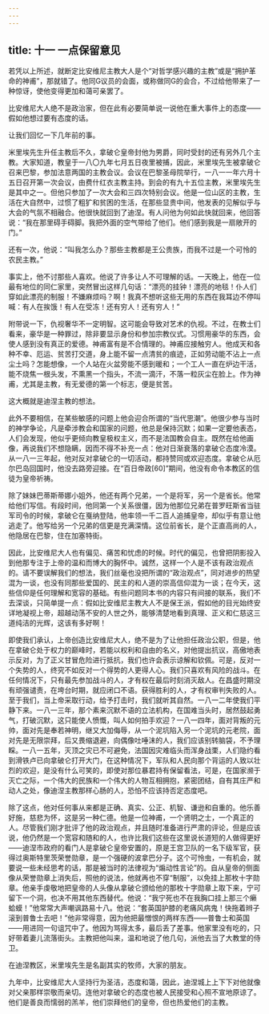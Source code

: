 ```yaml
---
---
---
```

title: 十一 一点保留意见
---




若凭以上所述，就断定比安维尼主教大人是个“对哲学感兴趣的主教”或是“拥护革命的神甫”，那就错了。他同G议员的会面，或称做同G的会合，不过给他带来了一种惊讶，使他变得更加和蔼可亲罢了。

比安维尼大人绝不是政治家，但在此有必要简单说一说他在重大事件上的态度——假如他想过要有态度的话。

让我们回忆一下几年前的事。

米里埃先生升任主教后不久，拿破仑皇帝封他为男爵，同时受封的还有另外几个主教。大家知道，教皇于一八〇九年七月五日夜里被捕，因此，米里埃先生被拿破仑召来巴黎，参加法意两国的主教会议。会议在巴黎圣母院举行，一八一一年六月十五日召开第一次会议，由费什红衣主教主持。到会的有九十五位主教，米里埃先生是其中之一。但他只参加了一次大会和三四次特别会议。他是一位山区的主教，生活在大自然中，过惯了粗犷和贫困的生活，在那些显贵中间，他发表的见解似乎与大会的气氛不相融合。他很快就回到了迪涅。有人问他为何如此快就回来，他回答说：“我在那里碍手碍脚。我把外面的空气带给了他们。他们感到我是一扇敞开的门。”

还有一次，他说：“叫我怎么办？那些主教都是王公贵族，而我不过是一个可怜的农民主教。”

事实上，他不讨那些人喜欢。他说了许多让人不可理解的话。一天晚上，他在一位最有地位的同仁家里，突然冒出这样几句话：“漂亮的挂钟！漂亮的地毯！仆人们穿如此漂亮的制服！不嫌麻烦吗？啊！我真不想听这些无用的东西在我耳边不停叫喊：有人在挨饿！有人在受冻！还有穷人！还有穷人！”

附带说一下，仇视奢华不一定明智。这可能会导致对艺术的仇视。不过，在教士们看来，豪华是一种罪过，除非要显示身份和参加宗教仪式。习惯用豪华的东西，会使人感到没有真正的爱德。神甫富有是不合情理的。神甫应接触穷人。他成天和各种不幸、厄运、贫苦打交道，身上能不留一点清贫的痕迹，正如劳动能不沾上一点尘土吗？怎能想像，一个人站在火盆旁能不感到暖和；一个工人一直在炉边干活，能不烧焦一根头发，不熏黑一个指头，不流一滴汗，不落一粒灰尘在脸上。作为神甫，尤其是主教，有无爱德的第一个标志，便是贫苦。

这大概就是迪涅主教的想法。

此外不要相信，在某些敏感的问题上他会迎合所谓的“当代思潮”。他很少参与当时的神学争论，凡是牵涉教会和国家的问题，他总是保持沉默；如果一定要他表态，人们会发现，他似乎更倾向教皇极权主义，而不是法国教会自主。既然在给他画像，再说我们不想隐瞒，因而不得不补充一点：他对日渐衰落的拿破仑态度冷漠。从一八一三年起，他对反对拿破仑的一切活动，都持赞同或欢迎态度。拿破仑从厄尔巴岛回国时，他没去路旁迎接。在“百日帝政[60]”期间，他没有命令本教区的信徒为皇帝祈祷。

除了妹妹巴蒂斯蒂娜小姐外，他还有两个兄弟，一个是将军，另一个是省长。他常给他们写信。有段时间，他同第一个关系很僵，因为他那位兄弟在普罗旺斯省当驻军司令的时候，拿破仑在戛纳登陆，他率领一千二百人追捕皇帝，却似乎有意让他逃走了。他写给另一个兄弟的信更是充满深情。这位前省长，是个正直高尚的人，他隐居在巴黎，住在加塞特街。

因此，比安维尼大人也有偏见、痛苦和忧虑的时候。时代的偏见，也曾把阴影投入到他那专注于上帝的温和而博大的胸怀中。诚然，这样一个人是不该有政治观点的。请不要误解我们的想法，我们丝毫也没把所谓的“政治观点”，同对进步的热望混为一谈，也没有同那些爱国的、民主的和人道的崇高信仰混为一谈；在今天，这些信仰是任何理解和宽容的基础。有些问题同本书的内容只有间接的联系，我们不去深谈，只简单提一点：假如比安维尼主教大人不是保王派，假如他的目光始终安详地凝视上帝，超越动荡不安的人世之外，能够清楚地看到真理、正义和仁慈这三道纯洁的光辉，这该有多好啊！

即使我们承认，上帝创造比安维尼大人，绝不是为了让他担任政治公职，但是，他在拿破仑处于权力的巅峰时，若能以权利和自由的名义，对他提出抗议，高傲地表示反对，为了正义甘冒危险进行抵抗，我们也许会表示谅解和钦佩。可是，反对一个失势的人，终究不如反对一个得势的人更得人心。我们只喜欢有风险的战斗。在任何情况下，只有最先参加战斗的人，才有权在最后时刻消灭敌人。在昌盛时期没有顽强谴责，在垮台时期，就应闭口不语。获得胜利的人，才有权审判失败的人。至于我们，当上帝采取行动，给予打击时，我们就听其自然。一八一二年使我们平静下来。一八一三年，那个素来沉默不语的立法机构，在国难当头时，居然鼓起勇气，打破沉默，这只能使人愤慨，叫人如何拍手欢迎？一八一四年，面对背叛的元帅，面对先是奉若神明，继又大加侮辱，从一个泥坑陷入另一个泥坑的元老院，面对先是无限崇拜，后又畏缩退避，向偶像吐唾沫的人，我们应该别转脑袋，不予理睬。一八一五年，灭顶之灾已不可避免，法国因灾难临头而浑身战栗，人们隐约看到滑铁卢已向拿破仑打开大门，在这种情况下，军队和人民向那个背运的人致以壮烈的欢迎，是没有什么可笑的，即使对那位暴君持有保留看法，可是，在国家濒于灭亡之际，一个伟大的民族和一个伟大的人物互相拥抱，紧密团结，自有其庄严和动人之处，像迪涅主教那样心肠的人，恐怕不应该持否定态度吧。

除了这点，他对任何事从来都是正确、真实、公正、机智、谦逊和自重的。他乐善好施，慈悲为怀，这是另一种仁德。他是一位神甫，一个贤明之士，一个真正的人。尽管我们刚才批评了他的政治观点，并且随时准备进行严肃的评论，但是应该说，他仍然是一个宽容和随和的人，也许比我们这些在这里说长道短的人做得更好——迪涅市政府的看门人是拿破仑皇帝安置的，原是王宫卫队的一名下级军官，获得过奥斯特里茨荣誉勋章，是一个强硬的波拿巴分子。这个可怜虫，一有机会，就要说一些未经思考的话，那是被当时的法律视为“煽动性言论”的。自从皇帝的侧面像从荣誉勋章上消失后，照他的说法，他就再也不穿“制服”，以免挂上那枚十字勋章。他亲手虔敬地把皇帝的人头像从拿破仑颁给他的那枚十字勋章上取下来，宁可留下一个洞，也决不用其他东西替代。他说：“我宁死也不在我胸口挂上那三个癞蛤蟆！”他常常大声嘲讽路易十八。他说：“套英国护膝的老痛风病鬼！快拖着辫子滚到普鲁士去吧！”他非常得意，因为他把最憎恨的两样东西——普鲁士和英国——用进同一句诅咒中了。他因为骂得太多，最后丢了差事。他家里没有吃的，只好带着妻儿流落街头。主教把他叫来，温和地说了他几句，派他去当了大教堂的侍卫。

在迪涅教区，米里埃先生是名副其实的牧师，大家的朋友。

九年中，比安维尼大人坚持行为圣洁，态度和蔼，因此，迪涅城上上下下对他就像对父亲那样崇敬而亲切。连他对拿破仑的态度也被人民接受和心照不宣地原谅了。他们是善良而懦弱的羔羊，他们崇拜他们的皇帝，但也热爱他们的主教。
